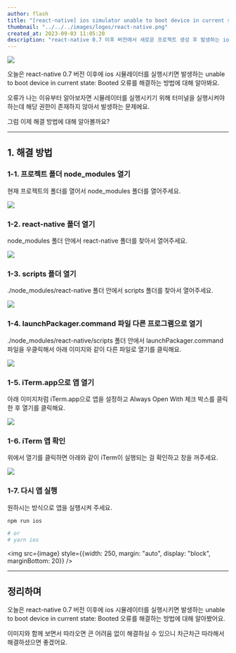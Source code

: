 ```yaml
---
author: flash
title: "[react-native] ios simulator unable to boot device in current state: Booted 오류 해결"
thumbnail: "../../../images/logos/react-native.png"
created_at: 2023-09-03 11:05:20
description: "react-native 0.7 이후 버전에서 새로운 프로젝트 생성 후 발생하는 ios simulator 실행 오류를 해결해보자."
---
```



![](../../../images/2023/09/boot-0.webp)

오늘은 react-native 0.7 버전 이후에 ios 시뮬레이터를 실행시키면 발생하는 unable to boot device in current state: Booted 오류를 해결하는 방법에 대해 알아봐요.

오류가 나는 이유부터 알아보자면 시뮬레이터를 실행시키기 위해 터미널을 실행시켜야 하는데 해당 권한이 존재하지 않아서 발생하는 문제에요.

그럼 이제 해결 방법에 대해 알아볼까요?

---

## 1. 해결 방법 

### 1-1. 프로젝트 폴더 node_modules 열기

현재 프로젝트의 폴더를 열어서 node_modules 폴더를 열어주세요.

![](../../../images/2023/09/boot-1.webp)

### 1-2. react-native 폴더 열기

node_modules 폴더 안에서 react-native 폴더를 찾아서 열어주세요.

![](../../../images/2023/09/boot-2.webp)

### 1-3. scripts 폴더 열기

./node_modules/react-native 폴더 안에서 scripts 폴더를 찾아서 열어주세요.

![](../../../images/2023/09/boot-3.webp)

### 1-4. launchPackager.command 파일 다른 프로그램으로 열기

./node_modules/react-native/scripts 폴더 안에서 launchPackager.command 파일을 우클릭해서 아래 이미지와 같이 다른 파일로 열기를 클릭해요.

![](../../../images/2023/09/boot-4.webp)

### 1-5. iTerm.app으로 앱 열기

아래 이미지처럼 iTerm.app으로 앱을 설정하고 Always Open With 체크 박스를 클릭한 후 열기를 클릭해요.

![](../../../images/2023/09/boot-5.webp)

### 1-6. iTerm 앱 확인

위에서 열기를 클릭하면 아래와 같이 iTerm이 실행되는 걸 확인하고 창을 꺼주세요.

![](../../../images/2023/09/boot-6.webp)

### 1-7. 다시 앱 실행

원하시는 방식으로 앱을 실행시켜 주세요. 

```bash
npm run ios

# or 
# yarn ios
```

<img src={image} style={{width: 250, margin: "auto", display: "block", marginBottom: 20}} />

---

## 정리하며

오늘은 react-native 0.7 버전 이후에 ios 시뮬레이터를 실행시키면 발생하는 unable to boot device in current state: Booted 오류를 해결하는 방법에 대해 알아봤어요.

이미지와 함께 보면서 따라오면 큰 어려움 없이 해결하실 수 있으니 차근차근 따라해서 해결하셨으면 좋겠어요.